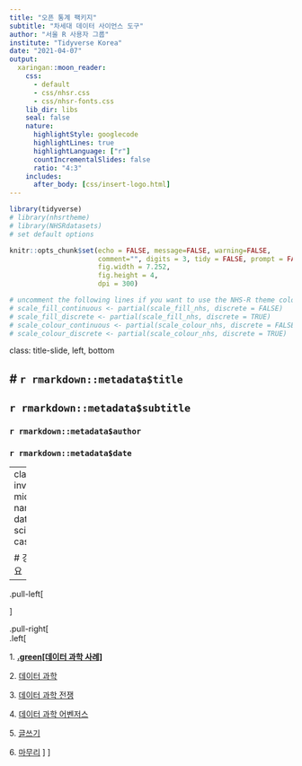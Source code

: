 ```yaml
---
title: "오픈 통계 팩키지"
subtitle: "차세대 데이터 사이언스 도구"
author: "서울 R 사용자 그룹"
institute: "Tidyverse Korea"
date: "2021-04-07"
output:
  xaringan::moon_reader:
    css: 
      - default
      - css/nhsr.css
      - css/nhsr-fonts.css
    lib_dir: libs
    seal: false
    nature:
      highlightStyle: googlecode
      highlightLines: true
      highlightLanguage: ["r"]
      countIncrementalSlides: false
      ratio: "4:3"
    includes:
      after_body: [css/insert-logo.html]
---
```


```r
library(tidyverse)
# library(nhsrtheme)
# library(NHSRdatasets)
# set default options

knitr::opts_chunk$set(echo = FALSE, message=FALSE, warning=FALSE,
                      comment="", digits = 3, tidy = FALSE, prompt = FALSE, fig.align = 'center',
                      fig.width = 7.252,
                      fig.height = 4,
                      dpi = 300)

# uncomment the following lines if you want to use the NHS-R theme colours by default
# scale_fill_continuous <- partial(scale_fill_nhs, discrete = FALSE)
# scale_fill_discrete <- partial(scale_fill_nhs, discrete = TRUE)
# scale_colour_continuous <- partial(scale_colour_nhs, discrete = FALSE)
# scale_colour_discrete <- partial(scale_colour_nhs, discrete = TRUE)
```

class: title-slide, left, bottom

# `r rmarkdown::metadata$title`
----
## **`r rmarkdown::metadata$subtitle`**
### `r rmarkdown::metadata$author`
### `r rmarkdown::metadata$date`

 
---
class: inverse, middle
name: data-science-case

# 강의 개요

----

.pull-left[


]

.pull-right[   
.left[

1\. **[.green[데이터 과학 사례]](#data-science-case)**

2\. [데이터 과학](#data-science)

3\. [데이터 과학 전쟁](#language-war)

4\. [데이터 과학 어벤저스](#data-science-avengers)

5\. [글쓰기](#writing)

6\. [마무리](#goodbye) 
]
] <!--end of right-column-->

<!-------------------------- 데이터 과학 사례 --------------------------------------->

